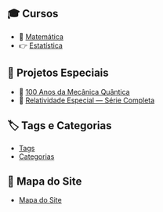 ::: {.panel-tabset}


## 🎓 Cursos

- 🧮 [Matemática](posts/cursos/matematica/)
- 👉 [Estatística](posts/cursos/estatistica/)

## 📘 Projetos Especiais

- 🔭 [100 Anos da Mecânica Quântica](posts/fisica/guia-100-anos-mecanica-quantica.qmd)
- 🧠 [Relatividade Especial — Série Completa](posts/fisica/guia-relatividade-especial.qmd)

## 🏷️ Tags e Categorias

- [Tags](tags.qmd)
- [Categorias](categories.qmd)

## 🧭 Mapa do Site

- [Mapa do Site](guia.qmd)

:::

